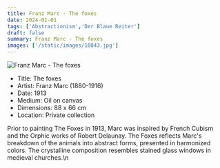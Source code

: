 ```yaml
---
title: Franz Marc - The foxes
date: 2024-01-01
tags: ['Abstractionism','Der Blaue Reiter']
draft: false
summary: Franz Marc - The foxes
images: ['/static/images/10843.jpg']
---
```


![Franz Marc - The foxes](/static/images/10843.jpg)

* Title: The foxes
* Artist: Franz Marc (1880-1916)
* Date: 1913
* Medium: Oil on canvas
* Dimensions: 88 x 66 cm
* Location: Private collection

Prior to painting The Foxes in 1913, Marc was inspired by French Cubism and the Orphic works of Robert Delaunay. The Foxes reflects Marc's breakdown of the animals into abstract forms, presented in harmonized colors. The crystalline composition resembles stained glass windows in medieval churches.\n
